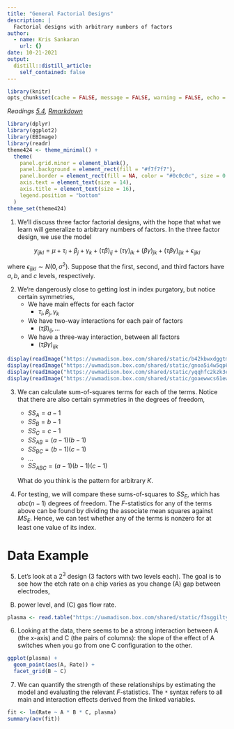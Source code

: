 ```yaml
---
title: "General Factorial Designs"
description: |
  Factorial designs with arbitrary numbers of factors
author:
  - name: Kris Sankaran
    url: {}
date: 10-21-2021
output:
  distill::distill_article:
    self_contained: false
---
```


```r
library(knitr)
opts_chunk$set(cache = FALSE, message = FALSE, warning = FALSE, echo = TRUE)
```

_Readings [5.4](https://www.wiley.com/en-us/Design+and+Analysis+of+Experiments%2C+10th+Edition-p-9781119492443#content-section), [Rmarkdown](https://github.com/krisrs1128/stat424_f21/blob/main/_posts/2021-08-16-week7-3/week7-3.Rmd)_

```r
library(dplyr)
library(ggplot2)
library(EBImage)
library(readr)
theme424 <- theme_minimal() + 
  theme(
    panel.grid.minor = element_blank(),
    panel.background = element_rect(fill = "#f7f7f7"),
    panel.border = element_rect(fill = NA, color = "#0c0c0c", size = 0.6),
    axis.text = element_text(size = 14),
    axis.title = element_text(size = 16),
    legend.position = "bottom"
  )
theme_set(theme424)
```

1. We’ll discuss three factor factorial designs, with the hope that what we
learn will generalize to arbitrary numbers of factors. In the three factor
design, we use the model

$$y_{ijkl} = \mu + \tau_i + \beta_j + \gamma_k +
\left(\tau \beta\right)_{ij} + \left(\tau \gamma\right)_{ik} + \left(\beta
\gamma\right)_{jk} + \left(\tau \beta \gamma\right)_{ijk} + \epsilon_{ijkl}$$

where $\epsilon_{ijkl} \sim N\left(0, \sigma^2\right)$. Suppose that the first,
second, and third factors have $a, b$, and $c$ levels, respectively.

2. We’re dangerously close to getting lost in index purgatory, but notice certain
symmetries,
    * We have main effects for each factor
    	* $\tau_i, \beta_j, \gamma_k$
    * We have two-way interactions for each pair of factors
    	* $\left(\tau\beta\right)_{ij}, \dots$
    * We have a three-way interaction, between all factors
    	* $\left(\tau\beta\gamma\right)_{ijk}$

```r
display(readImage("https://uwmadison.box.com/shared/static/b42kbwxdggtmf2krqr7uoj5r23fglfuo.png"))
display(readImage("https://uwmadison.box.com/shared/static/gnoa5i4w5qp6ehbweh30n3a2v91qpi89.png"))
display(readImage("https://uwmadison.box.com/shared/static/yqqhfc2kzk3egfvad8dvufed09t9m3tx.png"))
display(readImage("https://uwmadison.box.com/shared/static/goaewwcs61ewtrmfp4pcymzje1fdrbsb.png"))
```
    
3. We can calculate sum-of-squares terms for each of the terms. Notice that
there are also certain symmetries in the degrees of freedom,
    * $SS_A = a - 1$
    * $SS_B = b - 1$
    * $SS_C = c - 1$
    * $SS_{AB} = (a - 1)(b - 1)$
    * $SS_{BC} = (b - 1)(c - 1)$
    * ...
    * $SS_{ABC} = (a - 1)(b - 1)(c - 1)$
    
    What do you think is the pattern for arbitrary $K$.

4. For testing, we will compare these sums-of-squares to $SS_E$, which has
$abc(n - 1)$ degrees of freedom. The $F$-statistics for any of the terms above
can be found by dividing the associate mean squares against $MS_E$. Hence, we
can test whether any of the terms is nonzero for at least one value of its
index.

# Data Example

5. Let's look at a $2^3$ design (3 factors with two levels each). The goal is to
see how the etch rate on a chip varies as you change (A) gap between electrodes,
(B) power level, and (C) gas flow rate.

```r
plasma <- read.table("https://uwmadison.box.com/shared/static/f3sggiltyl5ycw1gu1vq7uv7omp4pjdg.txt", header=TRUE)
```

6. Looking at the data, there seems to be a strong interaction between A (the
x-axis) and C (the pairs of columns): the slope of the effect of A switches when
you go from one C configuration to the other.

```r
ggplot(plasma) +
  geom_point(aes(A, Rate)) +
  facet_grid(B ~ C)
```

7. We can quantify the strength of these relationships by estimating the model and
evaluating the relevant $F$-statistics. The `*` syntax refers to all main and
interaction effects derived from the linked variables.

```r
fit <- lm(Rate ~ A * B * C, plasma)
summary(aov(fit))
```
